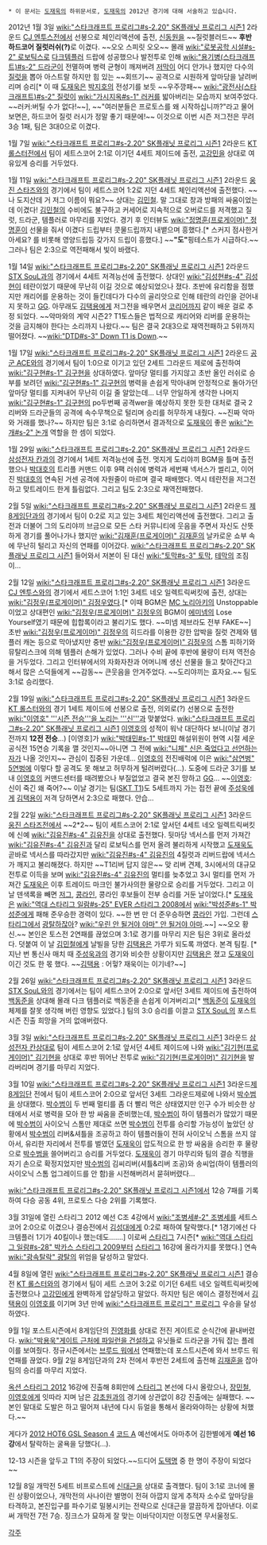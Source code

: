  * 이 문서는 [[도재욱]]의 하위문서로, [[도재욱]]의 2012년 경기에 대해 서술하고 있습니다.

2012년 1월 3일 [[wiki:"스타크래프트 프로리그#s-2.20" SK플래닛 프로리그 시즌1]] 2라운드 [[CJ 엔투스]]전에서 선봉으로 체인리액션에 출전, [[신동원]]을 ~~질럿블러드~~ '''후반 하드코어 질럿러쉬(?)'''로 이겼다. ~~오오 스피릿 오오~~  
몰래 [[wiki:"로봇공학 시설#s-2" 로보틱스]]로 [[다크템플러]] 드랍에 성공했으나 발전투로 인해 [[wiki:"용기병(스타크래프트)#s-2" 드라군]]이 전멸하며 병력 균형이 깨져버려 [[저막]]이 어디 안가나 했지만 다수의 [[질럿]]을 뽑아 아스트랄 하지만 힘 있는 ~~회뜨기~~ 공격으로 시원하게 앞마당을 날려버리며 승리[* 이 때 [[도재욱]]은 [[박지호]]의 전성기를 보듯 ~~우주깡패~~ [[wiki:"광전사(스타크래프트)#s-2" 질럿]]이 [[wiki:"가시지옥#s-1" 러커]]를 밟아버리는 모습까지 보여주었다. ~~러커:버틸 수가 없다!~~], ~~"여러분들은 프로토스를 왜 시작하십니까?"라고 물어보면은, 하드코어 질럿 러시가 정말 좋기 때문에!~~  이것으로 이번 시즌 저그전은 무려 3승 1패, 팀은 3대0으로 이겼다.

1월 7일 [[wiki:"스타크래프트 프로리그#s-2.20" SK플래닛 프로리그 시즌1]] 2라운드 [[KT 롤스터]]전에서 팀이 세트스코어 2:1로 이기던 4세트 제이드에 출전, [[고강민]]을 상대로 여유있게 승리를 거두었다.

1월 11일 [[wiki:"스타크래프트 프로리그#s-2.20" SK플래닛 프로리그 시즌1]] 2라운드 [[웅진 스타즈]]와의 경기에서 팀이 세트스코어 1:2로 지던 4세트 체인리액션에 출전했다. ~~나 도지산데 거 저그 이름이 뭐요?~~ 상대는 [[김민철]]. 말 그대로 창과 방패의 싸움이었는데 이겼다! [[김민철]]의 수비에도 불구하고 커세어로 지속적으로 오버로드를  저격했고 질럿, 드라군, 템플러로 마무리를 지었다. 경기 후 인터뷰도 [[wiki:"정명훈(프로게이머)" 정명훈]]이 선물을 줘서 이겼다 드립부터 콧물드립까지 내뱉으며 흥했다.[* 스커지 점사한거 아세요? 를 비롯해 영양드립등 갖가지 드립이 흥했다.] ~~'''"도"'''핑테스트가 시급하다.~~ 그러나 팀은 2:3으로 역전패해서 빛이 바랬다.

1월 14일 [[wiki:"스타크래프트 프로리그#s-2.20" SK플래닛 프로리그 시즌1]] 2라운드 [[STX SouL]]과의 경기에서 4세트 저격능선에 출전했다. 상대인 [[wiki:"김성현#s-4" 김성현]]이 테란이었기 때문에 무난히 이길 것으로 예상되었으나 졌다. 초반에 유리함을 점했지만 캐리어를 운용하는 것이 들킨데다가 다수의 골리앗으로 인해 테란의 라인을 걷어내지 못하고 [[GG]]. 아무래도 [[김택용]]에게 저그전을 배우면서 [[코리어]]까지 같이 배운 걸로 추정 되었다. ~~악마와의 계약 시즌2? T1토스들은 법적으로 캐리어와 리버를 운용하는 것을 금지해야 한다는 소리까지 나왔다.~~ 팀은 결국 2대3으로 재역전패하고 5위까지 떨어졌다. ~~[[wiki:"DTD#s-3" Down T1 is Down]].~~

1월 17일 [[wiki:"스타크래프트 프로리그#s-2.20" SK플래닛 프로리그 시즌1]] 2라운드 [[공군 ACE]]와의 경기에서 팀이 1:0으로 이기고 있던 2세트 그라운드 제로에 출전하여 [[wiki:"김구현#s-1" 김구현]]을 상대하였다. 앞마당 멀티를 가지않고 초반 올인 러쉬로 승부를 보려던 [[wiki:"김구현#s-1" 김구현]]의 병력을 손쉽게 막아내며 안정적으로 돌아가던 앞마당 멀티를 지켜내어 무난히 이길 줄 알았는데... 너무 안일하게 생각한 나머지 [[wiki:"김구현#s-1" 김구현]]의 po두번째 공격wer을 예상하지 못한 듯한 대처로 결국 2리버와 드라군들의 공격에 속수무책으로 털리며 승리를 허무하게 내줬다. ~~진짜 악마와 거래를 했나?~~ 하지만 팀은 3:1로 승리하면서 결과적으로 [[도재욱]]이 좋은 [[wiki:"논개#s-2" 논개]] 역할을 한 셈이 되었다.

1월 29일 [[wiki:"스타크래프트 프로리그#s-2.20" SK플래닛 프로리그 시즌1]] 2라운드 [[삼성전자 칸]]과의 경기에서 1세트 저격능선에 출전. 멋지게 도리야끼 BGM을 틀며 출전했으나 [[박대호]]의 트리플 커맨드 이후 9팩 러쉬에 병력과 세번째 넥서스가 썰리고, 이어진 [[박대호]]의 연속된 거센 공격에 자원줄이 마르며 결국 패배했다. 역시 테란전을 저그전하고 맞트레이드 한게 틀림없다. 그리고 팀도 2:3으로 재역전패했다.

2월 5일 [[wiki:"스타크래프트 프로리그#s-2.20" SK플래닛 프로리그 시즌1]] 2라운드 [[제8게임단]]과의 경기에서 팀이 0:2로 지고 있는 3세트 체인리액션에 출전했다. 그리고 출전과 더불어 그의 도리야끼 브금으로 모든 스타 커뮤니티에 웃음을 주면서 자신도 산뜻하게 경기를 풀어나가나 했지만 [[wiki:"김재훈(프로게이머)" 김재훈]]의 날카로운 쇼부 속에 무난히 털리고 자신의 연패를 이어갔다. [[wiki:"스타크래프트 프로리그#s-2.20" SK플래닛 프로리그 시즌1]] 들어와서 저본이 된 대신 [[wiki:"토막#s-3" 토막]], [[테막]]의 조짐이...

2월 12일 [[wiki:"스타크래프트 프로리그#s-2.20" SK플래닛 프로리그 시즌1]] 3라운드 [[CJ 엔투스]]와의 경기에서 세트스코어 1:1인 3세트 네오 일렉트릭써킷에 출전, 상대는 [[wiki:"김정우(프로게이머)" 김정우]]였다.[* 이때 BGM은 [[MC 노리아키]]의 Unstoppable이었고 상대편인 [[wiki:"김정우(프로게이머)" 김정우]]의 BGM이 [[에미넴]]의 Lose Yourself였기 때문에 힙합록이라고 불리기도 했다. ~~미넴 제브라도 전부 FAKE~~] 초반 [[wiki:"김정우(프로게이머)" 김정우]]의 히드라를 이용한 강한 압박을 질럿 견제와 템플러 캐논 등으로 막아냈지만 중반 [[wiki:"김정우(프로게이머)" 김정우]]의 스톰 피하기와 뮤탈리스크에 의해 템플러 손해가 있었다. 그러나 수비 끝에 후반에 물량이 터져 역전승을 거두었다. 그리고 인터뷰에서의 자화자찬과 어머니께 생신 선물을 들고 찾아간다고 해서 많은 스덕들에게 ~~감동~~ 큰웃음을 안겨주었다. ~~도리야끼는 효자요.~~ 팀도 3:1로 승리했다.

2월 19일 [[wiki:"스타크래프트 프로리그#s-2.20" SK플래닛 프로리그 시즌1]] 3라운드 [[KT 롤스터]]와의 경기 1세트 제이드에 선봉으로 출전, 의외로(?) 선봉으로 출전한 [[wiki:"이영호" '''시즌 전승'''을 노리는 '''신''']]과 맞붙었다. [[wiki:"스타크래프트 프로리그#s-2.20" SK플래닛 프로리그 시즌1]] [[이영호]]의 성적이 워낙 대단하다 보니(이날 경기 전까지 '''12전 전승'''...) [이영호]가 [[wiki:"박태민#s-1" 박태민]] 해설위원이 현역 시절 세운 공식전 15연승 기록을 깰 것인지~~아니면 그 전에 [[wiki:"니체" 신은 죽었다고 선언하는 자]]가 나올 것인지~~ 관심이 집중된 가운데... [[이영호]]의 전진배럭에 이은 [[wiki:"삼연벙" 5연벙]]에 이렇다 할 공격도 못 해보고 허무하게 털려버렸다(...). 도중에 드라군 3기를 보내 [[이영호]]의 커맨드센터를 때려봤으나 부질없었고 결국 본진 망하고 [[GG]]... ~~[[이영호]]: 신이 죽긴 왜 죽어?~~ 이날 경기는 팀([[SKT T1]])도 5세트까지 가는 접전 끝에 [[주성욱]]에게 [[김택용]]이 저격 당하면서 2:3으로 패했다. 안습...

2월 22일 [[wiki:"스타크래프트 프로리그#s-2.20" SK플래닛 프로리그 시즌1]] 3라운드 [[웅진 스타즈]]전에서 ~~2*2~~ 팀이 세트스코어 2:1로 앞서던 4세트 네오 일렉트릭써킷에 신예 [[wiki:"김유진#s-4" 김유진]]을 상대로 출전했다.
뒷마당 넥서스를 먼저 가져간 [[wiki:"김유진#s-4" 김유진]]과 달리 로보틱스를 먼저 올려 불리하게 시작했고 [[도재욱]]도 곧바로 넥서스를 따라갔지만 [[wiki:"김유진#s-4" 김유진]]의 4질럿과 리버드랍에 넥서스가 깨지고 불리해졌다. 하지만 ~~T1리버 답지 않은~~ 맞 리버 견제, 3시에서의 대규모 전투로 이득을 보며 [[wiki:"김유진#s-4" 김유진]]의 멀티를 늦추었고 3시 멀티를 먼저 가져간 [[도재욱]]은 이후 트레이드 마크인 불가사의한 물량으로 승리를 거두었다. 그리고 이 날 덴색록을 빼면 [[저그]], [[콩라인]], 콩라인 후보들이 전부 승리를 거둔 날이었다.[* [[도재욱]]은 [[wiki:"역대 스타리그 일람#s-25" EVER 스타리그 2008]]에서 [[wiki:"박성준#s-1" 박성준]]에게 패해 준우승한 경력이 있다. ~~한 번 만 더 준우승하면 [[콩라인]] 가입. 그런데 [[스타리그]]에서 [[광탈]]하잖아? [[wiki:"우린 안 될거야 아마" 안 될거야 아마]].~~] ~~오오 황신.~~ 본인은 토스전 2연패를 끊었으며 3:1로 경기를 마무리 지은 팀은 3위로 올라섰다.
덧붙여 이 날 [[김민철]]에게 날빌을 당한 [[김택용]]은 가루가 되도록 까였다. 본격 팀킬. [* 지난 번 통신사 매치 때 [[주성욱]]과의 경기와 비슷한 상황이지만 [[김택용]]은 졌고 [[도재욱]]이 이긴 것도 한 몫 했다. ~~[[김택용]] : 어헣? 재욱이는 이기네?~~]

2월 26일 [[wiki:"스타크래프트 프로리그#s-2.20" SK플래닛 프로리그 시즌1]] 3라운드 [[STX SouL]]와의 경기에서는 팀이 세트스코어 2:0으로 앞서던 3세트 제이드에 출전하여 [[백동준]]을 상대해 몰래 다크 템플러로 백동준을 손쉽게 이겨버리고[* [[백동준]]이 [[도재욱]]의 체제를 잘못 생각해 버린 영향도 있었다.] 팀의 3:0 승리를 이끌고 [[STX SouL]]의 포스트시즌 진출 희망을 거의 없애버렸다.

3월 3일 [[wiki:"스타크래프트 프로리그#s-2.20" SK플래닛 프로리그 시즌1]] 3라운드 [[삼성전자 칸]]상대로 팀이 세트스코어 2:1로 앞서던 4세트 제이드에 나와 [[wiki:"김기현(프로게이머)" 김기현]]을 상대로 후반 뛰어난 전투로 [[wiki:"김기현(프로게이머)" 김기현]]을 발라버리며 경기를 마무리 지었다.

3월 10일 [[wiki:"스타크래프트 프로리그#s-2.20" SK플래닛 프로리그 시즌1]] 3라운드[[제8게임단]] 전에서 팀이 세트스코어 2:0으로 앞서던 3세트 그라운드제로에 나와서 [[박수범]]을 상대했다. [[박수범]]이 두 번째 멀티를 좀 더 빨리 먹은 상태였지만 인구 수가 비슷한 상태에서 서로 병력을 모아 한 방 싸움을 준비했는데, [[박수범]]이 하이 템플러가 많았기 때문에 [[박수범]]이 사이오닉 스톰만 제대로 쓰면 [[박수범]]이 전투를 승리할 가능성이 높았던 상황에서 [[박수범]]이 리버&셔틀을 조공하고 하이 템플러들이 전혀 사이오닉 스톰을 쓰지 않아서, 유리한 자리에서 전투를 벌였던 [[도재욱]]이 압도적으로 한 방 싸움을 승리한 후 물량으로 [[박수범]]을 쓸어버리고 승리를 거두었다. [[도재욱]]이 경기 마무리와 팀의 결승 직행을 자기 손으로 확정지었지만 [[박수범]]의 김씨리버(셔틀&리버 조공)와 송씨업(하이 템플러의 사이오닉 스톰 업그레이드를 안 함)을 시전해버려서 묻혀버렸다...

[[wiki:"스타크래프트 프로리그#s-2.20" SK플래닛 프로리그 시즌1]]에서 12승 7패를 기록하여 다승 공동 4위, 프로토스 다승 2위를 기록했다.

3월 31일에 열린 스타리그 2012 예선 C조 4강에서 [[wiki:"조병세#-2" 조병세]]를 세트스코어 2:0으로 이겼으나 결승전에서 [[김성대]]에게 0:2로 패하여 탈락했다.[* 1경기에선 다크템플러 1기가 40킬이나 했는데도…….] 이로써 [[스타리그]] 7시즌[* [[wiki:"역대 스타리그 일람#s-28" 박카스 스타리그 2009]]부터 [[스타리그]] 16강에 올라가지를 못했다.] 연속 [[wiki:"광속탈락" 광탈]]의 위엄을 달성하고 말았다.

4월 8일에 열린 [[wiki:"스타크래프트 프로리그#s-2.20" SK플래닛 프로리그 시즌1]] 결승전 [[KT 롤스터]]와의 경기에서 팀이 세트 스코어 3:2로 이기던 6세트 네오 일렉트릭써킷에 출전했으나 [[고강민]]에게 완벽하게 압살당하고 말았다. 하지만 팀은 에이스 결정전에서 [[김택용]]이 [[이영호]]를 이기며 3년 만에 [[wiki:"스타크래프트 프로리그" 프로리그]] 우승을 달성하였다.

9월 1일 포스트시즌에서 8게임단의 [[진영화]]를 상대로 전진 게이트로  순식간에 끝내버렸다. [[wiki:"박용욱"게이트 근처에 파일런을 건설]]하고 유닛들로 드라군을 가둬 잡는 플레이를 보여줬다. 정규시즌에서는 [[브루드 워]]에서 연패했는데 포스트시즌에 와서 브루드 워 연패를 끊었다. 9월 2일 8게임단과의 2차 전에서 후반전 2세트에 출전해 [[김재훈]]을 잡아 팀의 승리를 마무리 지었다.

[[옥션 스타리그 2012]] 16강에 진출해 8회만에 [[스타리그]] 본선에 다시 올랐으나, [[장민철]], [[이영호]]에게 잇따라 지며 남은 [[강초원]]과의 경기에 상관없이 8강 진출에는 실패했다. ~~본인 말대로 도발은 하고 떨어져 내년에 다시 듀얼을 통해서 올라와야하는 상황에 처했다.~~

게다가 [[2012 HOT6 GSL Season 4]] [[코드 A]] 예선에서도 아마추어 김한별에게 '''예선 16강'''에서 탈락하는 굴욕을 당했다(...).

12-13 시즌을 앞두고 T1의 주장이 되었다.~~드디어 [[도택명]] 중 한 명이 주장이 되었다~~

12월 8일 개막전 5세트 비프로스트에 [[신대근]]을 상대로 출격했다. 팀이 3:1로 코너에 몰린 상황이었으나, 개막전의 사나이란 별명이 전혀 아깝지 않게 추적자 소수로 앞마당을 타격하고, 본진입구를 파수기로 밀봉시키는 전략으로 신대근을 깔끔하게 잡아낸다. 이로써 개막전 7전 7승. 징크스가 묘하게 잘 맞는 이바닥이지만 이정도면 무서울정도.

[[각주]]
